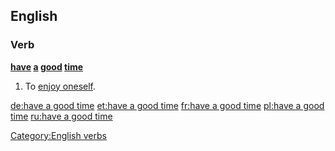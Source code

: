 ==English==

===Verb===
'''[[have]] [[a]] [[good]] [[time]]'''

# {{context|idiomatic|lang=en}} To [[enjoy oneself]].

[[Category:English verbs]]

[[de:have a good time]]
[[et:have a good time]]
[[fr:have a good time]]
[[pl:have a good time]]
[[ru:have a good time]]